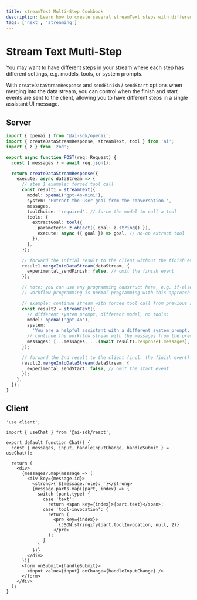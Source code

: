 ```yaml
---
title: streamText Multi-Step Cookbook
description: Learn how to create several streamText steps with different settings
tags: ['next', 'streaming']
---
```


# Stream Text Multi-Step

You may want to have different steps in your stream where each step has different settings,
e.g. models, tools, or system prompts.

With `createDataStreamResponse` and `sendFinish` / `sendStart` options when merging
into the data stream, you can control when the finish and start events are sent to the client,
allowing you to have different steps in a single assistant UI message.

## Server

```typescript filename='app/api/chat/route.ts'
import { openai } from '@ai-sdk/openai';
import { createDataStreamResponse, streamText, tool } from 'ai';
import { z } from 'zod';

export async function POST(req: Request) {
  const { messages } = await req.json();

  return createDataStreamResponse({
    execute: async dataStream => {
      // step 1 example: forced tool call
      const result1 = streamText({
        model: openai('gpt-4o-mini'),
        system: 'Extract the user goal from the conversation.',
        messages,
        toolChoice: 'required', // force the model to call a tool
        tools: {
          extractGoal: tool({
            parameters: z.object({ goal: z.string() }),
            execute: async ({ goal }) => goal, // no-op extract tool
          }),
        },
      });

      // forward the initial result to the client without the finish event:
      result1.mergeIntoDataStream(dataStream, {
        experimental_sendFinish: false, // omit the finish event
      });

      // note: you can use any programming construct here, e.g. if-else, loops, etc.
      // workflow programming is normal programming with this approach.

      // example: continue stream with forced tool call from previous step
      const result2 = streamText({
        // different system prompt, different model, no tools:
        model: openai('gpt-4o'),
        system:
          'You are a helpful assistant with a different system prompt. Repeat the extract user goal in your answer.',
        // continue the workflow stream with the messages from the previous step:
        messages: [...messages, ...(await result1.response).messages],
      });

      // forward the 2nd result to the client (incl. the finish event):
      result2.mergeIntoDataStream(dataStream, {
        experimental_sendStart: false, // omit the start event
      });
    },
  });
}
```

## Client

```tsx filename="app/page.tsx"
'use client';

import { useChat } from '@ai-sdk/react';

export default function Chat() {
  const { messages, input, handleInputChange, handleSubmit } = useChat();

  return (
    <div>
      {messages?.map(message => (
        <div key={message.id}>
          <strong>{`${message.role}: `}</strong>
          {message.parts.map((part, index) => {
            switch (part.type) {
              case 'text':
                return <span key={index}>{part.text}</span>;
              case 'tool-invocation': {
                return (
                  <pre key={index}>
                    {JSON.stringify(part.toolInvocation, null, 2)}
                  </pre>
                );
              }
            }
          })}
        </div>
      ))}
      <form onSubmit={handleSubmit}>
        <input value={input} onChange={handleInputChange} />
      </form>
    </div>
  );
}
```
